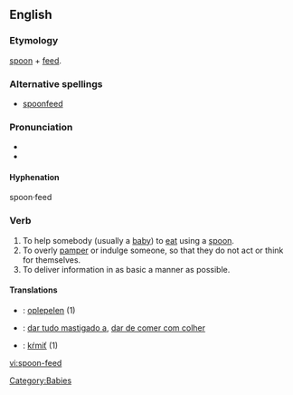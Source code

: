==English==

===Etymology===
[[spoon]] + [[feed]].

===Alternative spellings===
* [[spoonfeed]]

===Pronunciation===
* {{IPA|/ˈspunˌfid/}}
* {{SAMPA|/"spun%fid/}}

====Hyphenation====
spoon·feed

===Verb===
{{en-verb|spoon-feeds|spoon-feeding|spoon-fed}}

# To help somebody (usually a [[baby]]) to [[eat]] using a [[spoon]].
# To overly [[pamper]] or indulge someone, so that they do not act or think for themselves.
# To deliver information in as basic a manner as possible.

====Translations====
{{trans-top|to help somebody to eat using a spoon}}
{{trans-mid}}
{{trans-bottom}}

{{trans-top|to overly pamper or indulge someone}}
{{trans-mid}}
{{trans-bottom}}

{{trans-top|to deliver information in as basic a manner as possible}}
{{trans-mid}}
{{trans-bottom}}
{{checktrans-top}}

* {{ttbc|Dutch}}: [[oplepelen]] (1)
{{trans-mid}}
* {{ttbc|Portuguese}}: [[dar tudo mastigado a]], [[dar de comer com colher]]
* {{ttbc|Slovak}}: [[kŕmiť]] (1)
{{trans-bottom}}

[[Category:Babies]]

[[vi:spoon-feed]]